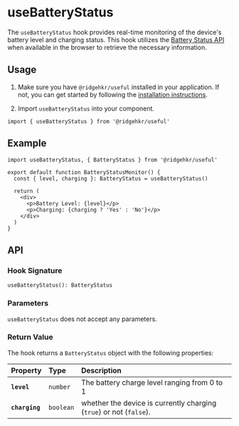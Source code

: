 # useBatteryStatus

The `useBatteryStatus` hook provides real-time monitoring of the device's battery level and charging status. This hook utilizes the [Battery Status API](https://developer.mozilla.org/en-US/docs/Web/API/Battery_Status_API) when available in the browser to retrieve the necessary information.

## Usage

1. Make sure you have `@ridgehkr/useful` installed in your application. If not, you can get started by following the [installation instructions](/#getting-started).

2. Import `useBatteryStatus` into your component.

```tsx
import { useBatteryStatus } from '@ridgehkr/useful'
```

## Example

```tsx /useBatteryStatus/ filename="BatteryStatus.tsx"
import useBatteryStatus, { BatteryStatus } from '@ridgehkr/useful'

export default function BatteryStatusMonitor() {
  const { level, charging }: BatteryStatus = useBatteryStatus()

  return (
    <div>
      <p>Battery Level: {level}</p>
      <p>Charging: {charging ? 'Yes' : 'No'}</p>
    </div>
  )
}
```

## API

### Hook Signature

```tsx
useBatteryStatus(): BatteryStatus
```

### Parameters

`useBatteryStatus` does not accept any parameters.

### Return Value

The hook returns a `BatteryStatus` object with the following properties:

| Property       | Type      | Description                                                         |
| :------------- | :-------- | :------------------------------------------------------------------ |
| **`level`**    | `number`  | The battery charge level ranging from 0 to 1                        |
| **`charging`** | `boolean` | whether the device is currently charging (`true`) or not (`false`). |

